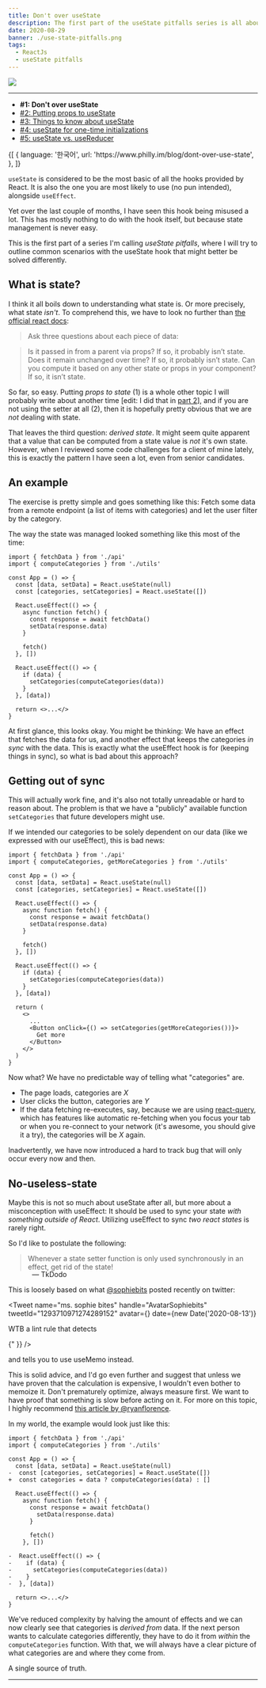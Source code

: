 ```yaml
---
title: Don't over useState
description: The first part of the useState pitfalls series is all about avoiding state altogether. Lots of things might not even be state after all...
date: 2020-08-29
banner: ./use-state-pitfalls.png
tags:
  - ReactJs
  - useState pitfalls
---
```



<img src="./use-state-pitfalls.png" />

---

- <b>#1: Don't over useState</b>
- [#2: Putting props to useState](putting-props-to-use-state)
- [#3: Things to know about useState](things-to-know-about-use-state)
- [#4: useState for one-time initializations](use-state-for-one-time-initializations)
- [#5: useState vs. useReducer](use-state-vs-use-reducer)

<Translations>
  {[
    {
      language: '한국어',
      url: 'https://www.philly.im/blog/dont-over-use-state',
    },
  ]}
</Translations>

`useState` is considered to be the most basic of all the hooks provided by React.
It is also the one you are most likely to use (no pun intended), alongside `useEffect`.

Yet over the last couple of months, I have seen this hook being misused a lot.
This has mostly nothing to do with the hook itself, but because state management is never easy.

This is the first part of a series I'm calling _useState pitfalls_,
where I will try to outline common scenarios with the useState hook that might better be solved differently.

## What is state?

I think it all boils down to understanding what state is.
Or more precisely, what state _isn't_.
To comprehend this, we have to look no further than
[the official react docs](https://reactjs.org/docs/thinking-in-react.html#step-3-identify-the-minimal-but-complete-representation-of-ui-state):

> Ask three questions about each piece of data:

> Is it passed in from a parent via props? If so, it probably isn’t state.
> Does it remain unchanged over time? If so, it probably isn’t state.
> Can you compute it based on any other state or props in your component? If so, it isn’t state.

So far, so easy. Putting _props to state_ (1) is a whole other topic I will probably write about another time
\[edit: I did that in [part 2](putting-props-to-use-state)\],
and if you are not using the setter at all (2), then it is hopefully pretty obvious that we are _not_ dealing with state.

That leaves the third question: _derived state_.
It might seem quite apparent that a value that can be computed from a state value is _not_ it's own state.
However, when I reviewed some code challenges for a client of mine lately, this is exactly the pattern I have seen a lot,
even from senior candidates.

## An example

The exercise is pretty simple and goes something like this:
Fetch some data from a remote endpoint (a list of items with categories) and let the user filter by the category.

The way the state was managed looked something like this most of the time:

```jsx:title=use-state
import { fetchData } from './api'
import { computeCategories } from './utils'

const App = () => {
  const [data, setData] = React.useState(null)
  const [categories, setCategories] = React.useState([])

  React.useEffect(() => {
    async function fetch() {
      const response = await fetchData()
      setData(response.data)
    }

    fetch()
  }, [])

  React.useEffect(() => {
    if (data) {
      setCategories(computeCategories(data))
    }
  }, [data])

  return <>...</>
}
```

At first glance, this looks okay. You might be thinking:
We have an effect that fetches the data for us, and another effect that keeps the categories _in sync_ with the data.
This is exactly what the useEffect hook is for (keeping things in sync), so what is bad about this approach?

## Getting out of sync

This will actually work fine, and it's also not totally unreadable or hard to reason about.
The problem is that we have a "publicly" available function `setCategories` that future developers might use.

If we intended our categories to be solely dependent on our data (like we expressed with our useEffect), this is bad news:

```jsx:title=bad-news {2,26}
import { fetchData } from './api'
import { computeCategories, getMoreCategories } from './utils'

const App = () => {
  const [data, setData] = React.useState(null)
  const [categories, setCategories] = React.useState([])

  React.useEffect(() => {
    async function fetch() {
      const response = await fetchData()
      setData(response.data)
    }

    fetch()
  }, [])

  React.useEffect(() => {
    if (data) {
      setCategories(computeCategories(data))
    }
  }, [data])

  return (
    <>
      ...
      <Button onClick={() => setCategories(getMoreCategories())}>
        Get more
      </Button>
    </>
  )
}
```

Now what? We have no predictable way of telling what "categories" are.

- The page loads, categories are _X_
- User clicks the button, categories are _Y_
- If the data fetching re-executes, say, because we are using [react-query](https://react-query.tanstack.com/),
  which has features like automatic re-fetching when you focus your tab or when you re-connect to your network
  (it's awesome, you should give it a try), the categories will be _X_ again.

Inadvertently, we have now introduced a hard to track bug that will only occur every now and then.

## No-useless-state

Maybe this is not so much about useState after all, but more about a misconception with useEffect:
It should be used to sync your state _with something outside of React_.
Utilizing useEffect to sync _two react states_ is rarely right.

So I'd like to postulate the following:

> Whenever a state setter function is only used synchronously in an effect, get rid of the state!

<p style="padding-left: 3rem; margin-top: -1rem">— TkDodo</p>

This is loosely based on what [@sophiebits](https://twitter.com/sophiebits) posted recently on twitter:

<Tweet
  name="ms. sophie bites"
  handle="AvatarSophiebits"
  tweetId="1293710971274289152"
  avatar={<AvatarSophiebits />}
  date={new Date('2020-08-13')}
>
  <p>
  WTB a lint rule that detects
  </p>
  <p>
  <div dangerouslySetInnerHTML={{ __html: "const [processedData, setProcessedData] = useState();" }} />
  <div dangerouslySetInnerHTML={{ __html: "useEffect(() => {" }} />
  <div dangerouslySetInnerHTML={{ __html: "&nbsp;&nbsp;let processed = /* do something with data */;" }} />
  <div dangerouslySetInnerHTML={{ __html: "&nbsp;&nbsp;setProcessedData(processed);" }} />
  <div dangerouslySetInnerHTML={{ __html: "}, [data]);" }} />
  </p>
  <p>
and tells you to use useMemo instead.
  </p>

</Tweet>

This is solid advice, and I'd go even further and suggest that unless we have proven that the calculation is expensive,
I wouldn't even bother to memoize it. Don't prematurely optimize, always measure first.
We want to have proof that something is slow before acting on it. For more on this topic, I highly recommend
[this article by @ryanflorence](https://reacttraining.com/blog/react-inline-functions-and-performance).

In my world, the example would look just like this:

```diff:title=no-useless-state
import { fetchData } from './api'
import { computeCategories } from './utils'

const App = () => {
  const [data, setData] = React.useState(null)
-  const [categories, setCategories] = React.useState([])
+  const categories = data ? computeCategories(data) : []

  React.useEffect(() => {
    async function fetch() {
      const response = await fetchData()
        setData(response.data)
      }

      fetch()
    }, [])

-  React.useEffect(() => {
-    if (data) {
-      setCategories(computeCategories(data))
-    }
-  }, [data])

  return <>...</>
}
```

We've reduced complexity by halving the amount of effects and we can now clearly see that categories is _derived from_ data.
If the next person wants to calculate categories differently, they have to do it from _within_ the `computeCategories` function.
With that, we will always have a clear picture of what categories are and where they come from.

A single source of truth.

---

<Comments />
